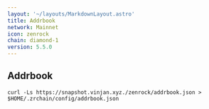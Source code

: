```yaml
---
layout: '~/layouts/MarkdownLayout.astro'
title: Addrbook
network: Mainnet
icon: zenrock
chain: diamond-1
version: 5.5.0
---
```

## Addrbook

```
curl -Ls https://snapshot.vinjan.xyz./zenrock/addrbook.json > $HOME/.zrchain/config/addrbook.json
```
